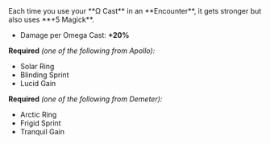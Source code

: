 
<Boon>
Each time you use your **Ω Cast** in an **Encounter**, it gets stronger but also uses **+5 Magick**.

- Damage per Omega Cast: **+20%**

</Boon>

**Required** _(one of the following from Apollo):_

- Solar Ring
- Blinding Sprint
- Lucid Gain

**Required** _(one of the following from Demeter):_

- Arctic Ring
- Frigid Sprint
- Tranquil Gain
